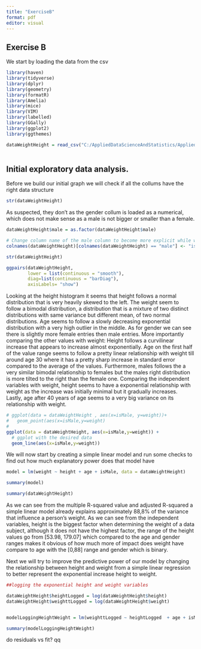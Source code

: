 ```yaml
---
title: "ExerciseB"
format: pdf
editor: visual
---
```


## Exercise B

We start by loading the data from the csv 

```r
library(haven)
library(tidyverse)
library(dplyr)
library(geometry) 
library(formatR)
library(Amelia)
library(mice)
library(VIM)
library(labelled)
library(GGally)
library(ggplot2)
library(ggthemes)
```

```r
dataWeightHeight = read_csv("C:/AppliedDataScienceAndStatistics/Applied-Data-Science-and-Statistics/Term1/ApplicationOfDataAndStats/Assignment/datasets-20221221/weight_height.csv")
  

```

## Initial exploratory data analysis.

Before we build our initial graph we will check if all the collums have the right data structure

```r

str(dataWeightHeight)  

```

As suspected, they don't as the gender collum is loaded as a numerical, which does not make sense as a male is not bigger or smaller than a female.

```r
dataWeightHeight$male = as.factor(dataWeightHeight$male)  

# Change column name of the male column to become more explicit while we are at it
colnames(dataWeightHeight)[colnames(dataWeightHeight) == "male"] <- "isMale"

str(dataWeightHeight) 

```

```r

ggpairs(dataWeightHeight,
        lower = list(continuous = "smooth"),
        diag=list(continuous = "barDiag"),
        axisLabels= "show")

```

Looking at the height histogram it seems that height follows a normal distribution that is very heavily skewed to the left.
The weight seem to follow a bimodal distribution, a distribution that is a mixture of two distinct distributions with same variance but different mean, of two normal distributions.
Age seems to follow a slowly decreasing exponential distribution with a very high outlier in the middle.
As for gender we can see there is slightly more female entries then male entries.
More importantly comparing the other values with weight:
Height follows a curvilinear increase that appears to increase almost exponentially.
Age on the first half of the value range seems to follow a pretty linear relationship with weight till around age 30 where it has a pretty sharp increase in standard error compared to the average of the values.
Furthermore, males follows the a very similar bimodal relationship to females but the males right distribution is more tilted to the right than the female one.
Comparing the independent variables with weight, height seems to have a exponential relationship with weight as the increase was initially minimal but it gradually increases. 
Lastly, age after 40 years of age seems to a very big variance on its relationship with weight.

```r

# ggplot(data = dataWeightHeight , aes(x=isMale, y=weight))+
#   geom_point(aes(x=isMale,y=weight)
#              
ggplot(data = dataWeightHeight, aes(x=isMale,y=weight)) +
  # ggplot with the desired data
  geom_line(aes(x=isMale,y=weight))             
```

We will now start by creating a simple linear model and run some checks to find out how much explanatory power does that model have
```r

model = lm(weight ~ height + age + isMale, data = dataWeightHeight)

summary(model)

summary(dataWeightHeight)


```
As we can see from the multiple R-squared value and adjusted R-squared a simple linear model already explains approximately 88,8% of the variance that influence a person's weight.
As we can see from the independent variables, height is the biggest factor when determining the weight of a data subject, although it does not have the highest factor, the range of the height values go from [53.98, 179.07] which compared to the age and gender ranges makes it obvious of how much more of impact does weight have compare to age with the  [0,88] range and gender which is binary.


Next we will try to improve the predictive power of our model by changing the relationship between height and weight from a simple linear regression to better represent the exponential increase height to weight. 
```r

##logging the exponential height and weight variables 

dataWeightHeight$heightLogged = log(dataWeightHeight$height)
dataWeightHeight$weighttLogged = log(dataWeightHeight$weight)


modelLoggingHeightWeight = lm(weighttLogged ~ heightLogged  + age + isMale , data = dataWeightHeight)

summary(modelLoggingHeightWeight)


```

do residuals vs fit? qq 





































